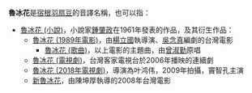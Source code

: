 '''魯冰花'''是[[宿根羽扇豆|宿根羽扇豆]]的音譯名稱，也可以指：

*[[魯冰花_(小說)|魯冰花 (小說)]]，小說家[[鍾肇政|鍾肇政]]在1961年發表的作品，及其衍生作品：
**[[魯冰花_(1989年電影)|魯冰花 (1989年電影)]]，由[[楊立國|楊立國]]執導演、[[吳念真|吳念真]]編劇的台灣電影
***[[魯冰花_(歌曲)|魯冰花 (歌曲)]]，以上電影的主題曲，由[[曾淑勤|曾淑勤]]原唱
**[[魯冰花_(電視劇)|魯冰花 (電視劇)]]，台灣客家電視台於2006年播映的連續劇
**[[魯冰花_(2018年電視劇)|魯冰花 (2018年電視劇)]]，導演為叶鸿伟，2009年拍攝，竇智孔主演
**[[新魯冰花|新魯冰花]]，由陳坤厚執導的2008年台灣電影

{{disambig|魯|Cat=三字作品消歧義}}